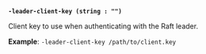 <a id="operator-flag-leader-client-key" />

**`-leader-client-key (string : "")`**

Client key to use when authenticating with the Raft leader.

**Example**: `-leader-client-key /path/to/client.key`
